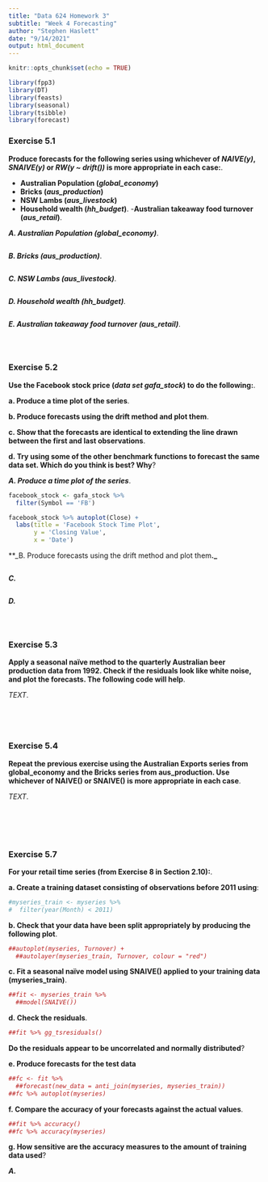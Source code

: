 ```yaml
---
title: "Data 624 Homework 3"
subtitle: "Week 4 Forecasting"
author: "Stephen Haslett"
date: "9/14/2021"
output: html_document
---
```


```r
knitr::opts_chunk$set(echo = TRUE)

library(fpp3)
library(DT)
library(feasts)
library(seasonal)
library(tsibble)
library(forecast)
```

### Exercise 5.1
**Produce forecasts for the following series using whichever of _NAIVE(y)_, _SNAIVE(y)_ or _RW(y ~ drift())_ is more appropriate in each case:**.

- **Australian Population (_global_economy_)**
- **Bricks (_aus_production_)**
- **NSW Lambs (_aus_livestock_)**
- **Household wealth (_hh_budget_)**.
-**Australian takeaway food turnover (_aus_retail_)**.


**_A. Australian Population (global_economy)_**.


```r

```


**_B. Bricks (aus_production)_**.


```r
```

**_C. NSW Lambs (aus_livestock)_**.


```r
```

**_D. Household wealth (hh_budget)_**.


```r
```

**_E. Australian takeaway food turnover (aus_retail)_**.


```r
```


\ 

### Exercise 5.2
**Use the Facebook stock price (_data set gafa_stock_) to do the following:**.

**a. Produce a time plot of the series**.

**b. Produce forecasts using the drift method and plot them**.

**c. Show that the forecasts are identical to extending the line drawn between the first and last observations**.

**d. Try using some of the other benchmark functions to forecast the same data set. Which do you think is best? Why**?


**_A. Produce a time plot of the series_**.

```r
facebook_stock <- gafa_stock %>% 
  filter(Symbol == 'FB')

facebook_stock %>% autoplot(Close) +
  labs(title = 'Facebook Stock Time Plot',
       y = 'Closing Value',
       x = 'Date')
```


**_B. Produce forecasts using the drift method and plot them**._**
```r
```


**_C._**
```r

```


**_D._**
```r
```

\ 

### Exercise 5.3
**Apply a seasonal naïve method to the quarterly Australian beer production data from 1992. Check if the residuals look like white noise, and plot the forecasts. The following code will help**.

_TEXT_.

```r
```


```r
```



\ 

### Exercise 5.4
**Repeat the previous exercise using the Australian Exports series from global_economy and the Bricks series from aus_production. Use whichever of NAIVE() or SNAIVE() is more appropriate in each case**.

_TEXT_.

```r

```

```r

```


```r

```

\ 

### Exercise 5.7
**For your retail time series (from Exercise 8 in Section 2.10):**.

**a. Create a training dataset consisting of observations before 2011 using**:

```r
#myseries_train <- myseries %>%
#  filter(year(Month) < 2011)
```

**b. Check that your data have been split appropriately by producing the following plot**.

```r
##autoplot(myseries, Turnover) +
  ##autolayer(myseries_train, Turnover, colour = "red")
```

**c. Fit a seasonal naïve model using SNAIVE() applied to your training data (myseries_train)**.

```r
##fit <- myseries_train %>%
  ##model(SNAIVE())
```

**d. Check the residuals**.

```r
##fit %>% gg_tsresiduals()
```
  **Do the residuals appear to be uncorrelated and normally distributed**?

**e. Produce forecasts for the test data**

```r
##fc <- fit %>%
  ##forecast(new_data = anti_join(myseries, myseries_train))
##fc %>% autoplot(myseries)

```

**f. Compare the accuracy of your forecasts against the actual values**.

```r
##fit %>% accuracy()
##fc %>% accuracy(myseries)
```

**g. How sensitive are the accuracy measures to the amount of training data used**?


**_A._**

```r

```


```r

```


```r

```

\ 


